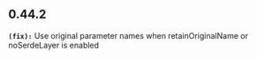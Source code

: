## 0.44.2
**`(fix):`** Use original parameter names when retainOriginalName or noSerdeLayer is enabled

